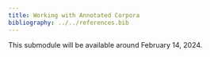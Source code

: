 ```yaml
---
title: Working with Annotated Corpora
bibliography: ../../references.bib
---
```


::: {.callout-caution}
This submodule will be available around February 14, 2024.
:::